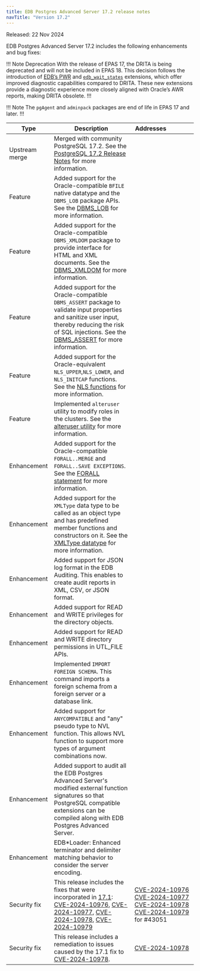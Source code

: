 ```yaml
---
title: EDB Postgres Advanced Server 17.2 release notes
navTitle: "Version 17.2"
---
```


Released: 22 Nov 2024

EDB Postgres Advanced Server 17.2 includes the following enhancements and bug fixes:

!!! Note Deprecation
With the release of EPAS 17, the DRITA is being deprecated and will not be included in EPAS 18. This decision follows the introduction of [EDB’s PWR](/pwr/latest/) and [`edb_wait_states`](/pg_extensions/wait_states/) extensions, which offer improved diagnostic capabilities compared to DRITA. These new extensions provide a diagnostic experience more closely aligned with Oracle’s AWR reports, making DRITA obsolete.
!!!

!!! Note 
The `pgAgent` and `adminpack` packages are end of life in EPAS 17 and later.
!!!

| Type              | Description                                                                                                                                                                                                                                                                                                                                                                                                                                       | Addresses&nbsp;&nbsp;&nbsp;&nbsp;&nbsp;&nbsp;&nbsp;&nbsp;&nbsp;&nbsp;&nbsp;&nbsp;&nbsp;&nbsp;&nbsp;                                                                                                                                                                                                                                                  |
|-------------------|---------------------------------------------------------------------------------------------------------------------------------------------------------------------------------------------------------------------------------------------------------------------------------------------------------------------------------------------------------------------------------------------------------------------------------------------------|------------------------------------------------------------------------------------------------------------------------------------------------------------------------------------------------------------------------------------------------------------------------------------------------------------------------------------------------------|
| Upstream merge    | Merged with community PostgreSQL 17.2. See the [PostgreSQL 17.2 Release Notes](https://www.postgresql.org/docs/17/release-17-2.html) for more information.                                                                                                                                                                                                                                                                                        |                                                                                                                                                                                                                                                                                                                                                      |
| Feature           | Added support for the Oracle-compatible `BFILE` native datatype and the `DBMS_LOB` package APIs. See the [DBMS_LOB](../reference/oracle_compatibility_reference/epas_compat_bip_guide/03_built-in_packages/06_dbms_lob/) for more information.                                                                                                                                                                                                    |                                                                                                                                                                                                                                                                                                                                                      |
| Feature           | Added support for the Oracle-compatible `DBMS_XMLDOM` package to provide interface for HTML and XML documents. See the [DBMS_XMLDOM](../reference/oracle_compatibility_reference/epas_compat_bip_guide/03_built-in_packages/18_dbms_xmldom) for more information.                                                                                                                                                                                 |                                                                                                                                                                                                                                                                                                                                                      |
| Feature           | Added support for the Oracle-compatible `DBMS_ASSERT` package to validate input properties and sanitize user input, thereby reducing the risk of SQL injections. See the [DBMS_ASSERT](../reference/oracle_compatibility_reference/epas_compat_bip_guide/03_built-in_packages/01a_dbms_assert) for more information.                                                                                                                              |                                                                                                                                                                                                                                                                                                                                                      |
| Feature           | Added support for the Oracle-equivalent `NLS_UPPER`,`NLS_LOWER`, and `NLS_INITCAP` functions. See the [NLS functions](../reference/sql_reference/03_functions_and_operators/nls_functions) for more information.                                                                                                                                                                                                                                  |                                                                                                                                                                                                                                                                                                                                                      |
| Feature           | Implemented `alteruser` utility to modify roles in the clusters. See the [alteruser utility](/tools/alteruser_utility/) for more information.                                                                                                                                                                                                                                                                                                     |                                                                                                                                                                                                                                                                                                                                                      |
| Enhancement       | Added support for the Oracle-compatible `FORALL..MERGE` and `FORALL..SAVE EXCEPTIONS`. See the [FORALL statement](../application_programming/epas_compat_spl/12_working_with_collections/03_using_the_forall_statement/) for more information.                                                                                                                                                                                                    |                                                                                                                                                                                                                                                                                                                                                      |
| Enhancement       | Added support for the `XMLType` data type to be called as an object type and has predefined member functions and constructors on it. See the [XMLType datatype](../reference/sql_reference/02_data_types/06_xml_type) for more information.                                                                                                                                                                                                       |                                                                                                                                                                                                                                                                                                                                                      |
| Enhancement       | Added support for JSON log format in the EDB Auditing. This enables to create audit reports in XML, CSV, or JSON format.                                                                                                                                                                                                                                                                                                                          |                                                                                                                                                                                                                                                                                                                                                      |
| Enhancement       | Added support for READ and WRITE privileges for the directory objects.                                                                                                                                                                                                                                                                                                                                                                            |                                                                                                                                                                                                                                                                                                                                                      |
| Enhancement       | Added support for READ and WRITE directory permissions in UTL_FILE APIs.                                                                                                                                                                                                                                                                                                                                                                          |                                                                                                                                                                                                                                                                                                                                                      |
| Enhancement       | Implemented `IMPORT FOREIGN SCHEMA`. This command imports a foreign schema from a foreign server or a database link.                                                                                                                                                                                                                                                                                                                              |                                                                                                                                                                                                                                                                                                                                                      |
| Enhancement       | Added support for `ANYCOMPATIBLE` and "any" pseudo type to NVL function. This allows NVL function to support more types of argument combinations now.                                                                                                                                                                                                                                                                                             |                                                                                                                                                                                                                                                                                                                                                      |
| Enhancement       | Added support to audit all the EDB Postgres Advanced Server's modified external function signatures so that PostgreSQL compatible extensions can be compiled along with EDB Postgres Advanced Server.                                                                                                                                                                                                                                             |                                                                                                                                                                                                                                                                                                                                                      |
| Enhancement       | EDB*Loader: Enhanced terminator and delimiter matching behavior to consider the server encoding.                                                                                                                                                                                                                                                                                                                                                  |                                                                                                                                                                                                                                                                                                                                                      |
| Security&nbsp;fix | This release includes the fixes that were incorporated in [17.1](https://www.postgresql.org/docs/release/17.1/): <br/> [CVE-2024-10976](https://www.postgresql.org/support/security/CVE-2024-10976/), [CVE-2024-10977](https://www.postgresql.org/support/security/CVE-2024-10977/), [CVE-2024-10978](https://www.postgresql.org/support/security/CVE-2024-10978/), [CVE-2024-10979](https://www.postgresql.org/support/security/CVE-2024-10979/) | [CVE-2024-10976](https://www.postgresql.org/support/security/CVE-2024-10976/) <br/> [CVE-2024-10977](https://www.postgresql.org/support/security/CVE-2024-10977/) <br/> [CVE-2024-10978](https://www.postgresql.org/support/security/CVE-2024-10978/) <br/> [CVE-2024-10979](https://www.postgresql.org/support/security/CVE-2024-10979/) for #43051 |
| Security&nbsp;fix | This release includes a remediation to issues caused by the 17.1 fix to [CVE-2024-10978](https://www.postgresql.org/support/security/CVE-2024-10978/).                                                                                                                                                                                                                                                                                            | [CVE-2024-10978](https://www.postgresql.org/support/security/CVE-2024-10978/)                                                                                                                                                                                                                                                                        |